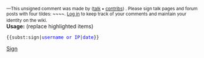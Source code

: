 <small>—This unsigned comment was made by [[User:{{{1}}}|{{{1}}}]] ([[User talk:{{{1}}}|talk]] • [[Special:Contributions/{{{1}}}|contribs]]) {{{2|}}}. Please sign talk pages and forum posts with four tildes: <nowiki>~~~~</nowiki>. [[Special:userlogin|Log in]] to keep track of your comments and maintain your identity on the wiki.</small><noinclude><br>
'''Usage:''' (replace highlighted items)

 <nowiki>{{subst:sign|</nowiki><font color="blue">username or IP</font><nowiki>|</nowiki><font color="blue">date</font><nowiki>}}</nowiki></noinclude><noinclude>[[Category:Templates|Sign]]</noinclude>